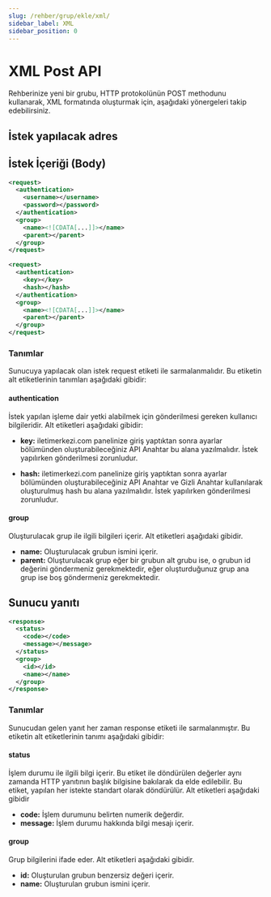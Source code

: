 ```yaml
---
slug: /rehber/grup/ekle/xml/
sidebar_label: XML
sidebar_position: 0
---
```



# XML Post API
<AccessWarning />
Rehberinize yeni bir grubu, HTTP protokolünün POST methodunu kullanarak, XML formatında oluşturmak için, aşağıdaki yönergeleri takip edebilirsiniz.

## İstek yapılacak adres

<RequestURL type="POST" url="https://api.iletimerkezi.com/v1/add-group" />

## İstek İçeriği (Body)
```xml title="Eğer kullanıcı adı ve şifre kullanılarak işlem yapıyorsanız isteğin içeriği"
<request>
  <authentication>
    <username></username>
    <password></password>
  </authentication>
  <group>
    <name><![CDATA[...]]></name>
    <parent></parent>
  </group>
</request>
```

```xml title="Eğer API Anahtarı kullanılarak işlem yapıyorsanız isteğin içeriği"
<request>
  <authentication>
    <key></key>
    <hash></hash>
  </authentication>
  <group>
    <name><![CDATA[...]]></name>
    <parent></parent>
  </group>
</request>
```

### Tanımlar

Sunucuya yapılacak olan istek <Badge>request</Badge> etiketi ile sarmalanmalıdır. Bu etiketin alt etiketlerinin tanımları aşağıdaki gibidir:

#### authentication
İstek yapılan işleme dair yetki alabilmek için gönderilmesi gereken kullanıcı bilgileridir. Alt etiketleri aşağıdaki gibidir:

+ **key:** iletimerkezi.com panelinize giriş yaptıktan sonra ayarlar bölümünden oluşturabileceğiniz API Anahtar bu alana yazılmalıdır. İstek yapılırken gönderilmesi zorunludur.

+ **hash:** iletimerkezi.com panelinize giriş yaptıktan sonra ayarlar bölümünden oluşturabileceğiniz API Anahtar ve Gizli Anahtar kullanılarak oluşturulmuş hash bu alana yazılmalıdır. İstek yapılırken gönderilmesi zorunludur.

#### group
Oluşturulacak grup ile ilgili bilgileri içerir. Alt etiketleri aşağıdaki gibidir.

+ **name:** Oluşturulacak grubun ismini içerir.
+ **parent:** Oluşturulacak grup eğer bir grubun alt grubu ise, o grubun id değerini göndermeniz gerekmektedir, eğer oluşturduğunuz grup ana grup ise boş göndermeniz gerekmektedir.

## Sunucu yanıtı

```xml
<response>
  <status>
    <code></code>
    <message></message>
  </status>
  <group>
    <id></id>
    <name></name>
  </group>
</response>
```

### Tanımlar

Sunucudan gelen yanıt her zaman <Badge>response</Badge> etiketi ile sarmalanmıştır. Bu etiketin alt etiketlerinin tanımı aşağıdaki gibidir:

#### status
İşlem durumu ile ilgili bilgi içerir. Bu etiket ile döndürülen değerler aynı zamanda HTTP yanıtının başlık bilgisine bakılarak da elde edilebilir. Bu etiket, yapılan her istekte standart olarak döndürülür. Alt etiketleri aşağıdaki gibidir

+ **code:** İşlem durumunu belirten numerik değerdir.
+ **message:** İşlem durumu hakkında bilgi mesajı içerir.

#### group
Grup bilgilerini ifade eder. Alt etiketleri aşağıdaki gibidir.

+ **id:** Oluşturulan grubun benzersiz değeri içerir.
+ **name:** Oluşturulan grubun ismini içerir.